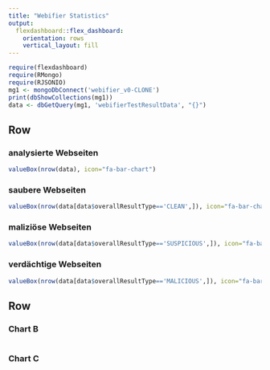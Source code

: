 ```yaml
---
title: "Webifier Statistics"
output: 
  flexdashboard::flex_dashboard:
    orientation: rows
    vertical_layout: fill
---
```


```r
require(flexdashboard)
require(RMongo)
require(RJSONIO)
mg1 <- mongoDbConnect('webifier_v0-CLONE')
print(dbShowCollections(mg1))
data <- dbGetQuery(mg1, 'webifierTestResultData', "{}")
```

Row {data-height=100}
-----------------------------------------------------------------------

### analysierte Webseiten

```r
valueBox(nrow(data), icon="fa-bar-chart")
```

### saubere Webseiten

```r
valueBox(nrow(data[data$overallResultType=='CLEAN',]), icon="fa-bar-chart",color="green")
```

### maliziöse Webseiten

```r
valueBox(nrow(data[data$overallResultType=='SUSPICIOUS',]), icon="fa-bar-chart",color="red")
```

### verdächtige Webseiten

```r
valueBox(nrow(data[data$overallResultType=='MALICIOUS',]), icon="fa-bar-chart",color="#e6e600")
```

Row
-----------------------------------------------------------------------

### Chart B

```r

```

### Chart C

```r

```

